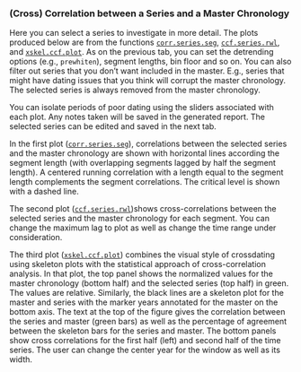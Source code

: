 ### (Cross) Correlation between a Series and a Master Chronology
Here you can select a series to investigate in more detail. The plots produced below are from the functions [`corr.series.seg`](https://rdrr.io/cran/dplR/man/corr.series.seg.html), [`ccf.series.rwl`](https://rdrr.io/cran/dplR/man/ccf.series.rwl.html), and [`xskel.ccf.plot`](https://rdrr.io/cran/dplR/man/xskel.ccf.plot.html). As on the previous tab, you can set the detrending options (e.g., `prewhiten`), segment lengths, bin floor and so on. You can also filter out series that you don't want included in the master. E.g., series that might have dating issues that you think will corrupt the master chronology. The selected series is always removed from the master chronology.

You can isolate periods of poor dating using the sliders associated with each plot. Any notes taken will be saved in the generated report. The selected series can be edited and saved in the next tab.

In the first plot ([`corr.series.seg`](https://rdrr.io/cran/dplR/man/corr.series.seg.html)), correlations between the selected series and the master chronology are
shown with horizontal lines according the segment length (with overlapping segments lagged by half the segment length). A centered running correlation with a length equal to the segment length complements the segment correlations. The critical level is shown with a dashed line.

The second plot ([`ccf.series.rwl`](https://rdrr.io/cran/dplR/man/ccf.series.rwl.html))shows cross-correlations between the selected series and the master chronology for each segment. You can change the maximum lag to plot as well as change the time range under consideration.

The third plot ([`xskel.ccf.plot`](https://rdrr.io/cran/dplR/man/xskel.ccf.plot.html)) combines the visual style of crossdating using skeleton plots with the statistical approach of cross-correlation analysis.  In that plot, the top panel shows the normalized values for the master chronology (bottom half) and the selected series (top half) in green. The values are relative. Similarly, the black lines are a skeleton plot for the master and series with the marker years annotated for the master on the bottom axis. The text at the top of the figure gives the correlation between the series and master (green bars) as well as the percentage of agreement between the skeleton bars for the series and master. The bottom panels show cross correlations for the first half (left) and second half of the time series. The user can change the center year for the window as well as its width.
